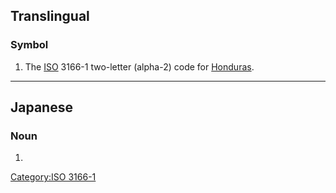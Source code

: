{{also|hN|.hn|h*n|Hn.}}
==Translingual==

===Symbol===
{{head|mul|symbol}}
# The [[ISO]] 3166-1 two-letter (alpha-2) code for [[Honduras]].

----

==Japanese==

===Noun===
{{ja-noun|ハンドルネーム}}

# {{abbreviation of|lang=ja|ハンドルネーム|tr=handoru nēmu||[[screen name]]}}

[[Category:ISO 3166-1]]
